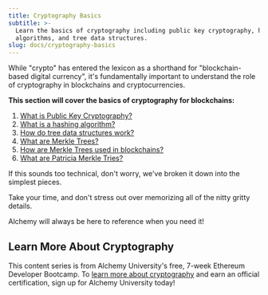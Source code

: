 ```yaml
---
title: Cryptography Basics
subtitle: >-
  Learn the basics of cryptography including public key cryptography, hashing
  algorithms, and tree data structures.
slug: docs/cryptography-basics
---
```



While "crypto" has entered the lexicon as a shorthand for "blockchain-based digital currency", it's fundamentally important to understand the role of cryptography in blockchains and cryptocurrencies.

**This section will cover the basics of cryptography for blockchains:**

1. [What is Public Key Cryptography?](/docs/public-key-cryptography)
2. [What is a hashing algorithm?](/docs/hashing-algorithm)
3. [How do tree data structures work?](/docs/tree-data-structures)
4. [What are Merkle Trees?](/docs/what-are-merkle-trees)
5. [How are Merkle Trees used in blockchains?](/docs/merkle-trees-in-blockchains)
6. [What are Patricia Merkle Tries?](/docs/patricia-merkle-tries)

If this sounds too technical, don't worry, we've broken it down into the simplest pieces.

Take your time, and don't stress out over memorizing all of the nitty gritty details.

Alchemy will always be here to reference when you need it!

## Learn More About Cryptography

This content series is from Alchemy University's free, 7-week Ethereum Developer Bootcamp. To [learn more about cryptography](https://university.alchemy.com/ethereum) and earn an official certification, sign up for Alchemy University today!
